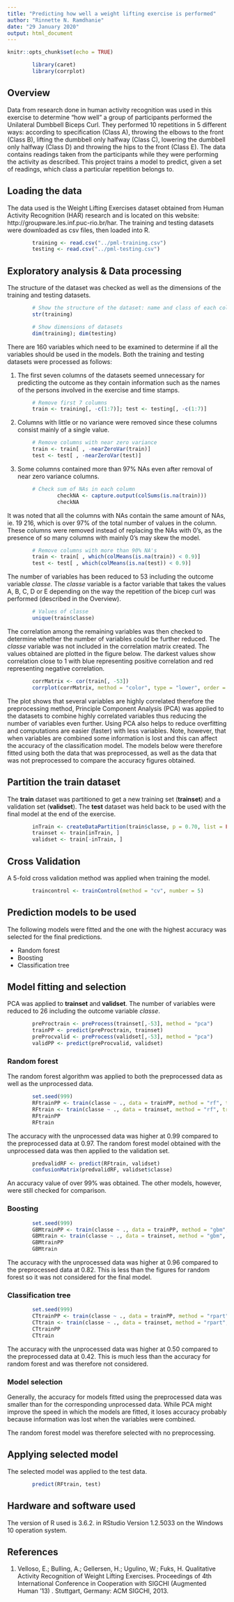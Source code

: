 ```yaml
---
title: "Predicting how well a weight lifting exercise is performed"
author: "Rinnette N. Ramdhanie"
date: "29 January 2020"
output: html_document
---
```


```r
knitr::opts_chunk$set(echo = TRUE)
```

```r
        library(caret)
        library(corrplot)
```

## Overview

Data from research done in human activity recognition was used in this exercise to determine "how well" a group of participants performed the Unilateral Dumbbell Biceps Curl.  They performed 10 repetitions in 5 different ways: according to specification (Class A), throwing the elbows to the front (Class B), lifting the dumbbell only halfway (Class C), lowering the dumbbell only halfway (Class D) and throwing the hips to the front (Class E). The data contains readings taken from the participants while they were performing the activity as described.  This project trains a model to predict, given a set of readings, which class a particular repetition belongs to.


## Loading the data

The data used is the Weight Lifting Exercises dataset obtained from Human Activity Recognition (HAR) research and is located on this website: http://groupware.les.inf.puc-rio.br/har.  The training and testing datasets were downloaded as csv files, then loaded into R.

```r
        training <- read.csv("../pml-training.csv")
        testing <- read.csv("../pml-testing.csv")
```

## Exploratory analysis & Data processing

The structure of the dataset was checked as well as the dimensions of the training and testing datasets.

```r
        # Show the structure of the dataset: name and class of each column
        str(training)
```

```r
        # Show dimensions of datasets
        dim(training); dim(testing)
```

There are 160 variables which need to be examined to determine if all the variables should be used in the models.  Both the training and testing datasets were processed as follows:

1. The first seven columns of the datasets seemed unnecessary for predicting the outcome as they contain information such as the names of the persons involved in the exercise and time stamps. 

```r
        # Remove first 7 columns
        train <- training[, -c(1:7)]; test <- testing[, -c(1:7)]
```

2. Columns with little or no variance were removed since these columns consist mainly of a single value.

```r
        # Remove columns with near zero variance
        train <- train[ , -nearZeroVar(train)]
        test <- test[ , -nearZeroVar(test)]
```

3. Some columns contained more than 97% NAs even after removal of near zero variance columns. 

```r
        # Check sum of NAs in each column
                checkNA <- capture.output(colSums(is.na(train)))
                checkNA
```

It was noted that all the columns with NAs contain the same amount of NAs, ie. 19 216, which is over 97% of the total number of values in the column.  These columns were removed instead of replacing the NAs with 0's, as the presence of so many columns with mainly 0's may skew the model.

```r
        # Remove columns with more than 90% NA's
        train <- train[ , which(colMeans(is.na(train)) < 0.9)]
        test <- test[ , which(colMeans(is.na(test)) < 0.9)]
```

The number of variables has been reduced to 53 including the outcome variable *classe*. The *classe* variable is a factor variable that takes the values A, B, C, D or E depending on the way the repetition of the bicep curl was performed (described in the Overview).

```r
        # Values of classe
        unique(train$classe)
```

The correlation among the remaining variables was then checked to determine whether the number of variables could be further reduced.  The *classe* variable was not included in the correlation matrix created.  The values obtained are plotted in the figure below.  The darkest values show correlation close to 1 with blue representing positive correlation and red representing negative correlation.

```r
        corrMatrix <- cor(train[, -53])
        corrplot(corrMatrix, method = "color", type = "lower", order = "AOE")
```

The plot shows that several variables are highly correlated therefore the preprocessing method, Principle Component Analysis (PCA) was applied to the datasets to combine highly correlated variables thus reducing the number of variables even further.  Using PCA also helps to reduce overfitting and computations are easier (faster) with less variables.  Note, however, that when variables are combined some information is lost and this can affect the accuracy of the classification model.  The models below were therefore fitted using both the data that was preprocessed, as well as the data that was not preprocessed to compare the accuracy figures obtained.


## Partition the **train** dataset

The **train** dataset was partitioned to get a new training set (**trainset**) and a validation set (**validset**).  The **test** dataset was held back to be used with the final model at the end of the exercise. 

```r
        inTrain <- createDataPartition(train$classe, p = 0.70, list = FALSE)
        trainset <- train[inTrain, ]
        validset <- train[-inTrain, ]
```


## Cross Validation

A 5-fold cross validation method was applied when training the model.

```r
        traincontrol <- trainControl(method = "cv", number = 5)
```


## Prediction models to be used

The following models were fitted and the one with the highest accuracy was selected for the final predictions.

* Random forest
* Boosting
* Classification tree


## Model fitting and selection

PCA was applied to **trainset** and **validset**. The number of variables were reduced to 26 including the outcome variable *classe*.

```r
        preProctrain <- preProcess(trainset[,-53], method = "pca")
        trainPP <- predict(preProctrain, trainset)
        preProcvalid <- preProcess(validset[,-53], method = "pca")
        validPP <- predict(preProcvalid, validset)
```


### Random forest

The random forest algorithm was applied to both the preprocessed data as well as the unprocessed data.

```r
        set.seed(999)
        RFtrainPP <- train(classe ~ ., data = trainPP, method = "rf", trControl = traincontrol)
        RFtrain <- train(classe ~ ., data = trainset, method = "rf", trControl = traincontrol)
        RFtrainPP
        RFtrain
```

The accuracy with the unprocessed data was higher at 0.99 compared to the preprocessed data at 0.97.  The random forest model obtained with the unprocessed data was then applied to the validation set.

```r
        predvalidRF <- predict(RFtrain, validset)
        confusionMatrix(predvalidRF, validset$classe)
```

An accuracy value of over 99% was obtained.  The other models, however, were still checked for comparison.
 
### Boosting

```r
        set.seed(999)
        GBMtrainPP <- train(classe ~ ., data = trainPP, method = "gbm", trControl = traincontrol)
        GBMtrain <- train(classe ~ ., data = trainset, method = "gbm", trControl = traincontrol)
        GBMtrainPP
        GBMtrain
```

The accuracy with the unprocessed data was higher at 0.96 compared to the preprocessed data at 0.82.  This is less than the figures for random forest so it was not considered for the final model.

### Classification tree

```r
        set.seed(999)
        CTtrainPP <- train(classe ~ ., data = trainPP, method = "rpart", trControl = traincontrol)
        CTtrain <- train(classe ~ ., data = trainset, method = "rpart", trControl = traincontrol)
        CTtrainPP
        CTtrain
```

The accuracy with the unprocessed data was higher at 0.50 compared to the preprocessed data at 0.42. This is much less than the accuracy for random forest and was therefore not considered.

### Model selection

Generally, the accuracy for models fitted using the preprocessed data was smaller than for the corresponding unprocessed data.  While PCA might improve the speed in which the models are fitted, it loses accuracy probably because information was lost when the variables were combined. 

The random forest model was therefore selected with no preprocessing.


## Applying selected model

The selected model was applied to the test data.

```r
        predict(RFtrain, test)
```


## Hardware and software used

The version of R used is 3.6.2. in RStudio Version 1.2.5033 on the Windows 10 operation system.


## References

1. Velloso, E.; Bulling, A.; Gellersen, H.; Ugulino, W.; Fuks, H. Qualitative Activity Recognition of Weight Lifting Exercises. Proceedings of 4th International Conference in Cooperation with SIGCHI (Augmented Human '13) . Stuttgart, Germany: ACM SIGCHI, 2013.

